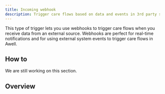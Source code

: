 ```yaml
---
title: Incoming webhook
description: Trigger care flows based on data and events in 3rd party systems
---
```


This type of trigger lets you use webhooks to trigger care flows when you receive data from an external source. Webhooks are perfect for real-time notifications and for using external system events to trigger care flows in Awell.

## How to

We are still working on this section.

## Overview

<br />

<TriggerCareFlowsComparison highlight="Incoming webhook" />
